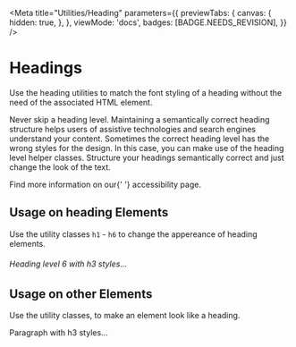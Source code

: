 
<Meta
  title="Utilities/Heading"
  parameters={{
    previewTabs: {
      canvas: {
        hidden: true,
      },
    },
    viewMode: 'docs',
    badges: [BADGE.NEEDS_REVISION],
  }}
/>

# Headings

<p className="lead">
  Use the heading utilities to match the font styling of a heading without the need of the
  associated HTML element.
</p>

<div className="alert alert-warning">
  <p>
    Never skip a heading level. Maintaining a semantically correct heading structure helps users of
    assistive technologies and search engines understand your content. Sometimes the correct heading
    level has the wrong styles for the design. In this case, you can make use of the heading level
    helper classes. Structure your headings semantically correct and just change the look of the
    text.
  </p>
  <p>
    Find more information on our{' '}
    <LinkTo kind="foundations-accessibility">accessibility page</LinkTo>.
  </p>
</div>

## Usage on heading Elements

Use the utility classes `h1` - `h6` to change the appereance of heading elements.

<Canvas withSource="open">
  <Story name="Heading Elements">
    <h6 className="h3">Heading level 6 with h3 styles...</h6>
  </Story>
</Canvas>

## Usage on other Elements

Use the utility classes, to make an element look like a heading.

<Canvas withSource="open">
  <Story name="Non Heading Elements">
    <p className="h3">Paragraph with h3 styles...</p>
  </Story>
</Canvas>
